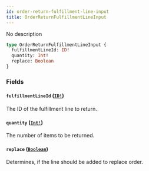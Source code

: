 ```yaml
---
id: order-return-fulfillment-line-input
title: OrderReturnFulfillmentLineInput
---
```


No description

```graphql
type OrderReturnFulfillmentLineInput {
  fulfillmentLineId: ID!
  quantity: Int!
  replace: Boolean
}
```

### Fields

#### `fulfillmentLineId` ([`ID!`](../../../developer/api-reference/scalars/id))

The ID of the fulfillment line to return.

#### `quantity` ([`Int!`](../../../developer/api-reference/scalars/int))

The number of items to be returned.

#### `replace` ([`Boolean`](../../../developer/api-reference/scalars/boolean))

Determines, if the line should be added to replace order.
